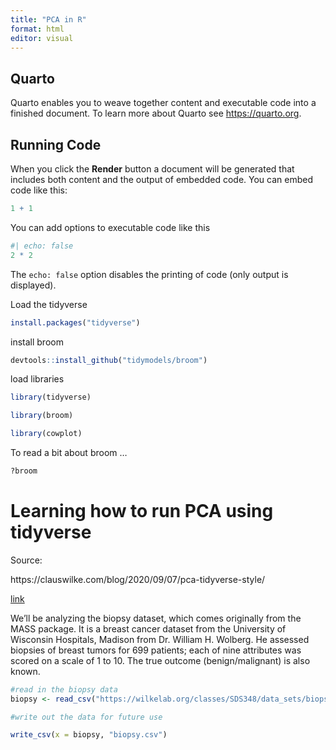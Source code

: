 ```yaml
---
title: "PCA in R"
format: html
editor: visual
---
```


## Quarto

Quarto enables you to weave together content and executable code into a finished document. To learn more about Quarto see <https://quarto.org>.

## Running Code

When you click the **Render** button a document will be generated that includes both content and the output of embedded code. You can embed code like this:

```r
1 + 1
```

You can add options to executable code like this

```r
#| echo: false
2 * 2
```

The `echo: false` option disables the printing of code (only output is displayed).

Load the tidyverse

```r
install.packages("tidyverse")

```

install broom

```r

devtools::install_github("tidymodels/broom")

```

load libraries

```r

library(tidyverse)

library(broom)

library(cowplot)
```

To read a bit about broom ...

```r
?broom
```

# Learning how to run PCA using tidyverse

Source:

https://clauswilke.com/blog/2020/09/07/pca-tidyverse-style/

[link](https://clauswilke.com/blog/2020/09/07/pca-tidyverse-style/)

We'll be analyzing the biopsy dataset, which comes originally from the MASS package. It is a breast cancer dataset from the University of Wisconsin Hospitals, Madison from Dr. William H. Wolberg. He assessed biopsies of breast tumors for 699 patients; each of nine attributes was scored on a scale of 1 to 10. The true outcome (benign/malignant) is also known.

```r
#read in the biopsy data
biopsy <- read_csv("https://wilkelab.org/classes/SDS348/data_sets/biopsy.csv")


```

```r
#write out the data for future use

write_csv(x = biopsy, "biopsy.csv")
```
